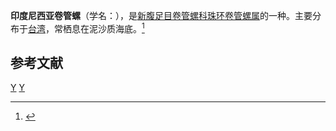 {{Infraspeciesbox
| genus = Gemmula
| species = timorensis
| varietas = teschi
| authority = Powell, 1964
}}
'''印度尼西亚卷管螺'''（学名：''{{lang|la|Gemmula timorensis teschi}}''），是[[新腹足目|新腹足目]][[卷管螺科|卷管螺科]][[珠环卷管螺属|珠环卷管螺属]]的一种。主要分布于[[台湾|台湾]]，常栖息在泥沙质海底。<ref>{{cite web|url=http://shell.sinica.edu.tw/chinese/shellbase_detail.php?science_no=1402|title=国际贝库：印度尼西亚卷管螺|publisher=台湾贝类资料库|accessdate=2009-08-11|archive-date=2016-03-04|archive-url=https://web.archive.org/web/20160304123655/http://shell.sinica.edu.tw/chinese/shellbase_detail.php?science_no=1402|dead-url=no}}</ref>

== 参考文献 ==
{{reflist}}
{{taxonbar}}
[[Category:_1964年描述的动物|Y]]
[[Category:珠环卷管螺属|Y]]